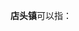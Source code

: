 '''店头镇'''可以指：
{{PRC admin/disambig|37/13/29/110/000|61/04/26/101/000|61/06/32/101/000}}
{{disambig|cat=三字中国镇名消歧义}}